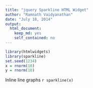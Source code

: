 ```yaml
---
title: "jquery Sparkline HTML Widget"
author: "Ramnath Vaidyanathan"
date: "July 18, 2014"
output:
  html_document:
    keep_md: yes
    self_contained: no
---
```


```r
library(htmlwidgets)
library(sparkline)
set.seed(1234)
x = rnorm(10)
y = rnorm(10)
```


Inline line graphs `r sparkline(x)`

